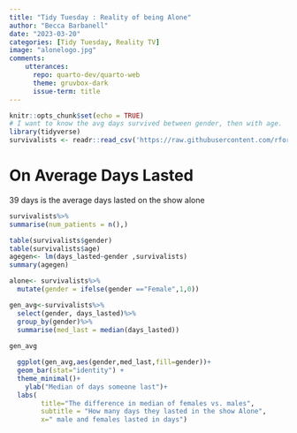 ---
title: "Tidy Tuesday : Reality of being Alone"
author: "Becca Barbanell"
date: "2023-03-20"
categories: [Tidy Tuesday, Reality TV]
image: "alonelogo.jpg"
comments: 
    utterances: 
      repo: quarto-dev/quarto-web
      theme: gruvbox-dark
      issue-term: title
---

```{r setup, include=FALSE}
knitr::opts_chunk$set(echo = TRUE)
# I want to know the avg days survived between gender, then with age. 
library(tidyverse)
survivalists <- readr::read_csv('https://raw.githubusercontent.com/rfordatascience/tidytuesday/master/data/2023/2023-01-24/survivalists.csv')

```

# On Average Days Lasted

39 days is the average days lasted on the show alone 
```{r}
survivalists%>% 
summarise(num_patients = n(),)

table(survivalists$gender)
table(survivalists$age)
agegen<- lm(days_lasted~gender ,survivalists)
summary(agegen)

alone<- survivalists%>%
  mutate(gender = ifelse(gender =="Female",1,0))

gen_avg<-survivalists%>%
  select(gender, days_lasted)%>%
  group_by(gender)%>%
  summarise(med_last = median(days_lasted))
  
gen_avg

  ggplot(gen_avg,aes(gender,med_last,fill=gender))+
  geom_bar(stat="identity") +
  theme_minimal()+
    ylab("Median of days someone last")+
  labs(
        title="The difference in median of females vs. males",
        subtitle = "How many days they lasted in the show Alone",
        x=" male and females lasted in days")
  ```